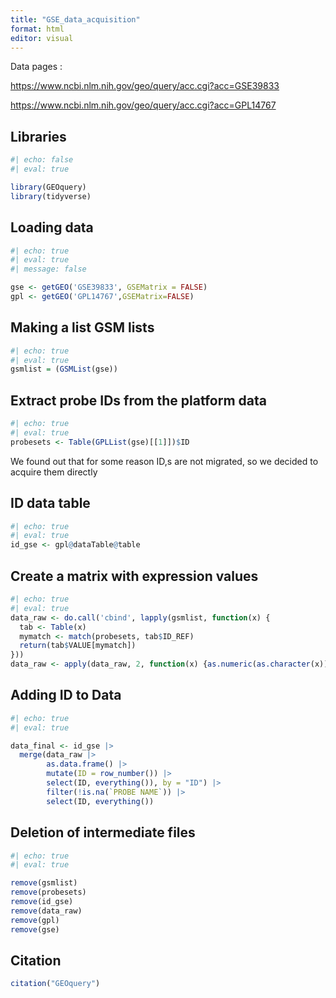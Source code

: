 ```yaml
---
title: "GSE_data_acquisition"
format: html
editor: visual
---
```


Data pages :

<https://www.ncbi.nlm.nih.gov/geo/query/acc.cgi?acc=GSE39833>

<https://www.ncbi.nlm.nih.gov/geo/query/acc.cgi?acc=GPL14767>

## Libraries

```r
#| echo: false
#| eval: true

library(GEOquery)
library(tidyverse)
```

## Loading data

```r
#| echo: true
#| eval: true
#| message: false

gse <- getGEO('GSE39833', GSEMatrix = FALSE)
gpl <- getGEO('GPL14767',GSEMatrix=FALSE)
```

## Making a list GSM lists

```r
#| echo: true
#| eval: true
gsmlist = (GSMList(gse))
```

## Extract probe IDs from the platform data

```r
#| echo: true
#| eval: true
probesets <- Table(GPLList(gse)[[1]])$ID
```

We found out that for some reason ID,s are not migrated, so we decided to acquire them directly

## ID data table

```r
#| echo: true 
#| eval: true  
id_gse <- gpl@dataTable@table
```

## Create a matrix with expression values

```r
#| echo: true
#| eval: true
data_raw <- do.call('cbind', lapply(gsmlist, function(x) {
  tab <- Table(x)
  mymatch <- match(probesets, tab$ID_REF)
  return(tab$VALUE[mymatch])
}))
data_raw <- apply(data_raw, 2, function(x) {as.numeric(as.character(x))})
```

## Adding ID to Data

```r
#| echo: true
#| eval: true 

data_final <- id_gse |>
  merge(data_raw |> 
        as.data.frame() |> 
        mutate(ID = row_number()) |> 
        select(ID, everything()), by = "ID") |>
        filter(!is.na(`PROBE NAME`)) |>
        select(ID, everything())


```

## Deletion of intermediate files

```r
#| echo: true
#| eval: true

remove(gsmlist)
remove(probesets)
remove(id_gse)
remove(data_raw)
remove(gpl)
remove(gse)
```

## Citation

```r
citation("GEOquery")
```
